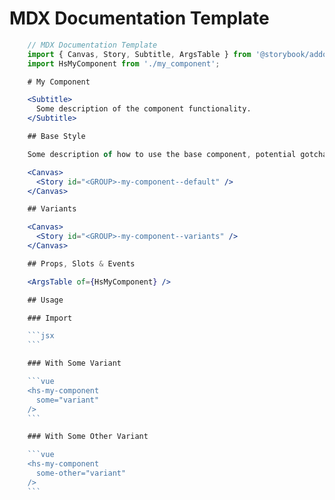 <Meta title="Docs/Templates/MDX Documentation" />

# MDX Documentation Template

```jsx
    // MDX Documentation Template
    import { Canvas, Story, Subtitle, ArgsTable } from '@storybook/addon-docs/blocks';
    import HsMyComponent from './my_component';

    # My Component

    <Subtitle>
      Some description of the component functionality.
    </Subtitle>

    ## Base Style

    Some description of how to use the base component, potential gotchas and limitations.

    <Canvas>
      <Story id="<GROUP>-my-component--default" />
    </Canvas>

    ## Variants

    <Canvas>
      <Story id="<GROUP>-my-component--variants" />
    </Canvas>

    ## Props, Slots & Events

    <ArgsTable of={HsMyComponent} />

    ## Usage

    ### Import

    ```jsx
    ```

    ### With Some Variant

    ```vue
    <hs-my-component
      some="variant"
    />
    ```

    ### With Some Other Variant

    ```vue
    <hs-my-component
      some-other="variant"
    />
    ```
```
